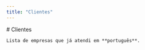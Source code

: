 ```yaml
---
title: "Clientes"
---
```



<!-- tina-body -->
  <div set:html={frontmatter.body}>
    # Clientes

    Lista de empresas que já atendi em **português**.
  </div>
<!-- /tina-body -->

<BaseLayout title={frontmatter.title}>
  <div set:html={frontmatter.body} />
</BaseLayout>
